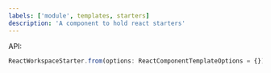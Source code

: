 ```yaml
---
labels: ['module', templates, starters]
description: 'A component to hold react starters'
---
```


API:

```ts
ReactWorkspaceStarter.from(options: ReactComponentTemplateOptions = {}): ReactWorkspaceStarter;
```
